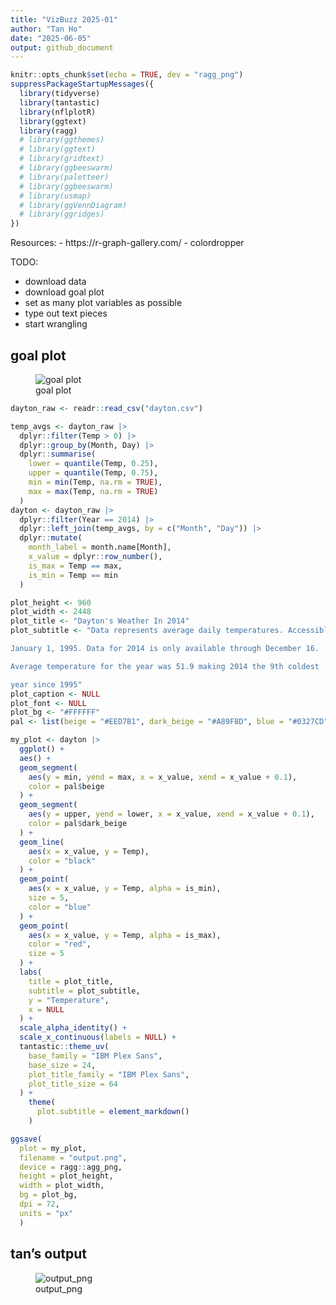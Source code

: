 ```yaml
---
title: "VizBuzz 2025-01"
author: "Tan Ho"
date: "2025-06-05"
output: github_document
---
```


```r
knitr::opts_chunk$set(echo = TRUE, dev = "ragg_png")
suppressPackageStartupMessages({
  library(tidyverse)
  library(tantastic)
  library(nflplotR)
  library(ggtext)
  library(ragg)
  # library(ggthemes)
  # library(ggtext)
  # library(gridtext)
  # library(ggbeeswarm)
  # library(paletteer)
  # library(ggbeeswarm)
  # library(usmap)
  # library(ggVennDiagram)
  # library(ggridges)
})
```

Resources:
- https://r-graph-gallery.com/
- colordropper

TODO:

- download data
- download goal plot
- set as many plot variables as possible
- type out text pieces
- start wrangling

## goal plot

![goal plot](goal_plot.png)

```r
dayton_raw <- readr::read_csv("dayton.csv")
```

```r
temp_avgs <- dayton_raw |>
  dplyr::filter(Temp > 0) |>
  dplyr::group_by(Month, Day) |>
  dplyr::summarise(
    lower = quantile(Temp, 0.25),
    upper = quantile(Temp, 0.75),
    min = min(Temp, na.rm = TRUE),
    max = max(Temp, na.rm = TRUE)
  )
dayton <- dayton_raw |>
  dplyr::filter(Year == 2014) |>
  dplyr::left_join(temp_avgs, by = c("Month", "Day")) |>
  dplyr::mutate(
    month_label = month.name[Month],
    x_value = dplyr::row_number(),
    is_max = Temp == max,
    is_min = Temp == min
  )
```

```r
plot_height <- 960
plot_width <- 2448
plot_title <- "Dayton's Weather In 2014"
plot_subtitle <- "Data represents average daily temperatures. Accessible data dates back to

January 1, 1995. Data for 2014 is only available through December 16.

Average temperature for the year was 51.9 making 2014 the 9th coldest

year since 1995"
plot_caption <- NULL
plot_font <- NULL
plot_bg <- "#FFFFFF"
pal <- list(beige = "#EED7B1", dark_beige = "#A89F8D", blue = "#0327CD", red = "#CC2524")
```

```r
my_plot <- dayton |>
  ggplot() +
  aes() +
  geom_segment(
    aes(y = min, yend = max, x = x_value, xend = x_value + 0.1),
    color = pal$beige
  ) +
  geom_segment(
    aes(y = upper, yend = lower, x = x_value, xend = x_value + 0.1),
    color = pal$dark_beige
  ) +
  geom_line(
    aes(x = x_value, y = Temp),
    color = "black"
  ) +
  geom_point(
    aes(x = x_value, y = Temp, alpha = is_min),
    size = 5,
    color = "blue"
  ) +
  geom_point(
    aes(x = x_value, y = Temp, alpha = is_max),
    color = "red",
    size = 5
  ) +
  labs(
    title = plot_title,
    subtitle = plot_subtitle,
    y = "Temperature",
    x = NULL
  ) +
  scale_alpha_identity() +
  scale_x_continuous(labels = NULL) +
  tantastic::theme_uv(
    base_family = "IBM Plex Sans",
    base_size = 24,
    plot_title_family = "IBM Plex Sans",
    plot_title_size = 64
  ) +
    theme(
      plot.subtitle = element_markdown()
    )

ggsave(
  plot = my_plot,
  filename = "output.png",
  device = ragg::agg_png,
  height = plot_height,
  width = plot_width,
  bg = plot_bg,
  dpi = 72,
  units = "px"
  )
```
## tan's output

![output_png](output.png)
